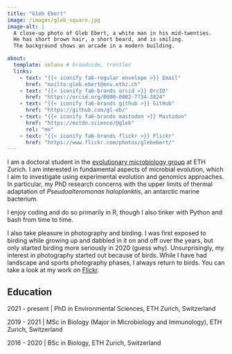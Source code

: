```yaml
---
title: "Gleb Ebert"
image: /images/gleb_square.jpg
image-alt: |
  A close-up photo of Gleb Ebert, a white man in his mid-twenties.
  He has short brown hair, a short beard, and is smiling.
  The background shows an arcade in a modern building.

about:
  template: solana # broadside, trestles
  links:
    - text: "{{< iconify fa6-regular envelope >}} Email"
      href: "mailto:gleb.ebert@env.ethz.ch"
    - text: "{{< iconify fa6-brands orcid >}} OrcID"
      href: "https://orcid.org/0000-0002-7734-3824"
    - text: "{{< iconify fa6-brands github >}} GitHub"
      href: "https://github.com/gl-eb/"
    - text: "{{< iconify fa6-brands mastodon >}} Mastodon"
      href: "https://mstdn.science/@gleb"
      rel: "me"
    - text: "{{< iconify fa6-brands flickr >}} Flickr"
      href: "https://www.flickr.com/photos/glebebert/"
---
```


I am a doctoral student in the [evolutionary microbiology group](https://evomicrobio.ethz.ch/) at ETH Zurich. I am interested in fundamental aspects of microbial evolution, which I aim to investigate using experimental evolution and genomics approaches. In particular, my PhD research concerns with the upper limits of thermal adaptation of *Pseudoalteromonas haloplanktis*, an antarctic marine bacterium.

I enjoy coding and do so primarily in R, though I also tinker with Python and bash from time to time. <!-- Check out my [projects](projects.qmd) page to see some examples that have made it onto GitHub. -->

I also take pleasure in photography and birding. I was first exposed to birding while growing up and dabbled in it on and off over the years, but only started birding more seriously in 2020 (guess why). Unsurprisingly, my interest in photography started out because of birds. While I have had landscape and sports photography phases, I always return to birds. You can <!-- learn more on my [nature](nature.qmd) page or --> take a look at my work on [Flickr](https://www.flickr.com/photos/glebebert/).

## Education

2021 - present | PhD in Environmental Sciences, ETH Zurich, Switzerland

2019 - 2021 | MSc in Biology (Major in Microbiology and Immunology), ETH Zurich, Switzerland

2016 - 2020 | BSc in Biology, ETH Zurich, Switzerland
